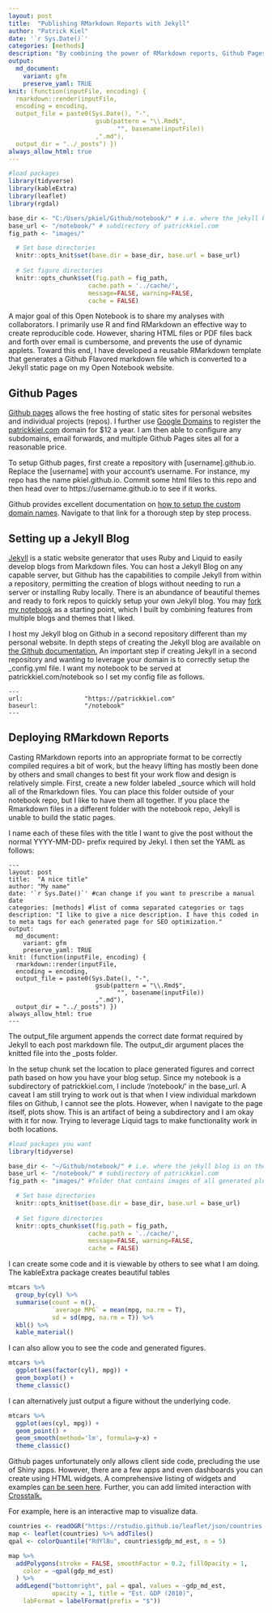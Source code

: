 ```yaml
---
layout: post
title:  "Publishing RMarkdown Reports with Jekyll"
author: "Patrick Kiel"
date: '`r Sys.Date()`'
categories: [methods]
description: "By combining the power of RMarkdown reports, Github Pages, and Jekyll, you can easily share in-depth data analyses with your team. Follow this guide to deploy RMarkdown reports in your Open Notebook."
output:
  md_document:
    variant: gfm
    preserve_yaml: TRUE
knit: (function(inputFile, encoding) {
  rmarkdown::render(inputFile, 
  encoding = encoding, 
  output_file = paste0(Sys.Date(), "-",
                        gsub(pattern = "\\.Rmd$",
                              "", basename(inputFile))
                        ,".md"), 
  output_dir = "../_posts") })
always_allow_html: true
---
```


```r
#load packages
library(tidyverse)
library(kableExtra)
library(leaflet)
library(rgdal)

base_dir <- "C:/Users/pkiel/Github/notebook/" # i.e. where the jekyll blog is on the hard drive.
base_url <- "/notebook/" # subdirectory of patrickkiel.com
fig_path <- "images/"

  # Set base directories
  knitr::opts_knit$set(base.dir = base_dir, base.url = base_url)
  
  # Set figure directories
  knitr::opts_chunk$set(fig.path = fig_path,
                      cache.path = '../cache/',
                      message=FALSE, warning=FALSE,
                      cache = FALSE)
```

<link rel="stylesheet" href="https://unpkg.com/leaflet@1.3.3/dist/leaflet.css" />
<script src="https://unpkg.com/leaflet@1.3.3/dist/leaflet.js"></script>

A major goal of this Open Notebook is to share my analyses with collaborators. I primarily use R and find RMarkdown an effective way to create reproducible code. However, sharing HTML files or PDF files back and forth over email is cumbersome, and prevents the use of dynamic applets. Toward this end, I have developed a reusable RMarkdown template that generates a Github Flavored markdown file which is converted to a Jekyll static page on my Open Notebook website.

## Github Pages
[Github pages](https://pages.github.com/) allows the free hosting of static sites for personal websites and individual projects (repos). I further use [Google Domains](https://domains.google.com/) to register the [patrickkiel.com](https://patrickkiel.com) domain for \$12 a year. I am then able to configure any subdomains, email forwards, and multiple Github Pages sites all for a reasonable price.

To setup Github pages, first create a repository with [username].github.io. Replace the [username] with your account's username. For instance, my repo has the name pkiel.github.io. Commit some html files to this repo and then head over to https://username.github.io to see if it works.

Github provides excellent documentation on [how to setup the custom domain names](https://docs.github.com/en/pages/configuring-a-custom-domain-for-your-github-pages-site/managing-a-custom-domain-for-your-github-pages-site). Navigate to that link for a thorough step by step process.

## Setting up a Jekyll Blog
[Jekyll](https://jekyllrb.com/) is a static website generator that uses Ruby and Liquid to easily develop blogs from Markdown files. You can host a Jekyll Blog on any capable server, but Github has the capabilities to compile Jekyll from within a repository, permitting the creation of blogs without needing to run a server or installing Ruby locally. There is an abundance of beautiful themes and ready to fork repos to quickly setup your own Jekyll blog. You may [fork my notebook](https://github.com/pkiel/notebook) as a starting point, which I built by combining features from multiple blogs and themes that I liked. 

I host my Jekyll blog on Github in a second repository different than my personal website. In depth steps of creating the Jekyll blog are available on [the Github documentation.](https://docs.github.com/en/pages/setting-up-a-github-pages-site-with-jekyll) An important step if creating Jekyll in a second repository and wanting to leverage your domain is to correctly setup the _config.yml file. I want my notebook to be served at patrickkiel.com/notebook so I set my config file as follows.

    ---
    url:                 "https://patrickkiel.com"
    baseurl:             "/notebook"
    ---


## Deploying RMarkdown Reports

Casting RMarkdown reports into an appropriate format to be correctly compiled requires a bit of work, but the heavy lifting has mostly been done by others and small changes to best fit your work flow and design is relatively simple. First, create a new folder labeled _source which will hold all of the Rmarkdown files. You can place this folder outside of your notebook repo, but I like to have them all together. If you place the Rmarkdown files in a different folder with the notebook repo, Jekyll is unable to build the static pages.

I name each of these files with the title I want to give the post without the normal YYYY-MM-DD- prefix required by Jekyl. I then set the YAML as follows:

    ---
    layout: post
    title:  "A nice title"
    author: "My name"
    date: '`r Sys.Date()`' #can change if you want to prescribe a manual date
    categories: [methods] #list of comma separated categories or tags
    description: "I like to give a nice description. I have this coded in to meta tags for each generated page for SEO optimization."
    output:
      md_document:
        variant: gfm
        preserve_yaml: TRUE
    knit: (function(inputFile, encoding) {
      rmarkdown::render(inputFile, 
      encoding = encoding, 
      output_file = paste0(Sys.Date(), "-",
                            gsub(pattern = "\\.Rmd$",
                                  "", basename(inputFile))
                            ,".md"), 
      output_dir = "../_posts") })
    always_allow_html: true
    ---

The output_file argument appends the correct date format required by Jekyll to each post markdown file. The output_dir argument places the knitted file into the _posts folder. 

In the setup chunk set the location to place generated figures and correct path based on how you have your blog setup. Since my notebook is a subdirectory of patrickkiel.com, I include '/notebook/' in the base_url. A caveat I am still trying to work out is that when I view individual markdown files on Github, I cannot see the plots. However, when I navigate to the page itself, plots show. This is an artifact of being a subdirectory and I am okay with it for now. Trying to leverage Liquid tags to make functionality work in both locations.

```r
#load packages you want
library(tidyverse)

base_dir <- "~/Github/notebook/" # i.e. where the jekyll blog is on the hard drive.
base_url <- "/notebook/" # subdirectory of patrickkiel.com
fig_path <- "images/" #folder that contains images of all generated plots

  # Set base directories
  knitr::opts_knit$set(base.dir = base_dir, base.url = base_url)
  
  # Set figure directories
  knitr::opts_chunk$set(fig.path = fig_path,
                      cache.path = '../cache/',
                      message=FALSE, warning=FALSE,
                      cache = FALSE)
```

I can create some code and it is viewable by others to see what I am doing. The kableExtra package creates beautiful tables

```r
mtcars %>%
  group_by(cyl) %>%
  summarise(count = n(),
            `average MPG` = mean(mpg, na.rm = T),
            sd = sd(mpg, na.rm = T)) %>%
  kbl() %>%
  kable_material()
```


I can also allow you to see the code and generated figures.

```r
mtcars %>%
  ggplot(aes(factor(cyl), mpg)) +
  geom_boxplot() +
  theme_classic()
```

I can alternatively just output a figure without the underlying code.
```r
mtcars %>%
  ggplot(aes(cyl, mpg)) +
  geom_point() +
  geom_smooth(method='lm', formula=y~x) +
  theme_classic()
```

Github pages unfortunately only allows client side code, precluding the use of Shiny apps. However, there are a few apps and even dashboards you can create using HTML widgets. A comprehensive listing of widgets and examples [can be seen here](http://www.htmlwidgets.org/). Further, you can add limited interaction with [Crosstalk.](https://rstudio.github.io/crosstalk/)

For example, here is an interactive map to visualize data.
```r
countries <- readOGR("https://rstudio.github.io/leaflet/json/countries.geojson")
map <- leaflet(countries) %>% addTiles()
qpal <- colorQuantile("RdYlBu", countries$gdp_md_est, n = 5)

map %>%
  addPolygons(stroke = FALSE, smoothFactor = 0.2, fillOpacity = 1,
    color = ~qpal(gdp_md_est)
  ) %>%
  addLegend("bottomright", pal = qpal, values = ~gdp_md_est,
            opacity = 1, title = "Est. GDP (2010)",
    labFormat = labelFormat(prefix = "$"))
```

